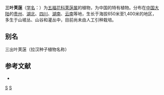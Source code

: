 {{Speciesbox
| taxon = Viburnum ternatum
| binomial_authority = Rehd.
}}

'''三叶荚蒾'''（[[学名|学名]]：{{lang|la|''Viburnum ternatum''}}）为[[五福花科|五福花科]][[荚蒾属|荚蒾属]]的植物，为中国的特有植物。分布在[[中国大陆|中国大陆]]的[[贵州|贵州]]、[[湖北|湖北]]、[[四川|四川]]、[[湖南|湖南]]、[[云南|云南]]等地，生长于海拔650米至1,400米的地区，多生于山坡丛、山谷和灌丛中，目前尚未由人工引种栽培。

== 别名 ==
三出叶荚蒾（拉汉种子植物名称）

== 参考文献 ==
<div class="references-small">
* {{cite web| url =http://www.bioinfo.cn/db05/KmzwSpecies.php?action=view&id=23723| title =三叶荚蒾| work =《中国高等植物数据库全库》| publisher =中国科学院微生物研究所| author =昆明植物研究所| accessdate =2009-02-19| deadurl =yes| archiveurl =https://web.archive.org/web/20160305082854/http://www.bioinfo.cn/db05/KmzwSpecies.php?action=view&id=23723| archivedate =2016-03-05}}
</div>
{{Taxonbar|from=Q10865519}}
[[Category:荚蒾属|S]]
[[Category:中國特有植物|S]]
